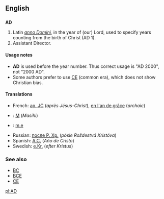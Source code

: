 ==English==
==={{initialism}}===
'''AD'''

#Latin ''[[Anno Domini#Latin|anno Domini]]'', in the year of (our) Lord, used to specify years counting from the birth of Christ (AD 1).
#Assistant Director.

====Usage notes====
*'''AD''' is used before the year number. Thus correct usage is "AD 2000", not "2000 AD".
*Some authors prefer to use [[CE]] (common era), which does not show Christian bias.

====Translations====
{{top}}
*French: [[ap. JC]] (''après Jésus-Christ''), [[en l'an de grâce]] (''archaic'')
*{{ms}}: [[M]] (''Masihi'')
*{{lt}}: [[m.e]] {{f}}
{{mid}}
*Russian: [[после Р. Хр.]] (''pósle Roždestvá Xristóva'')
*Spanish: [[A.C.]] (''Año de Cristo'')
*Swedish: [[e.Kr.]] (''efter Kristus'')
{{bottom}}

===See also===
*[[BC]]
*[[BCE]]
*[[CE]]

[[pl:AD]]
